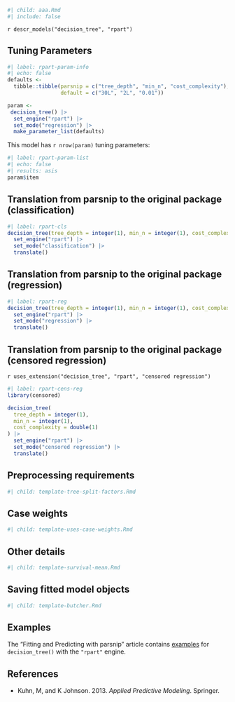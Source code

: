 ```r
#| child: aaa.Rmd
#| include: false
```

`r descr_models("decision_tree", "rpart")`

## Tuning Parameters

```r
#| label: rpart-param-info
#| echo: false
defaults <- 
  tibble::tibble(parsnip = c("tree_depth", "min_n", "cost_complexity"),
                 default = c("30L", "2L", "0.01"))

param <-
 decision_tree() |> 
  set_engine("rpart") |> 
  set_mode("regression") |> 
  make_parameter_list(defaults)
```

This model has `r nrow(param)` tuning parameters:

```r
#| label: rpart-param-list
#| echo: false
#| results: asis
param$item
```

## Translation from parsnip to the original package (classification)

```r
#| label: rpart-cls
decision_tree(tree_depth = integer(1), min_n = integer(1), cost_complexity = double(1)) |> 
  set_engine("rpart") |> 
  set_mode("classification") |> 
  translate()
```


## Translation from parsnip to the original package (regression)

```r
#| label: rpart-reg
decision_tree(tree_depth = integer(1), min_n = integer(1), cost_complexity = double(1)) |> 
  set_engine("rpart") |> 
  set_mode("regression") |> 
  translate()
```


## Translation from parsnip to the original package (censored regression)

`r uses_extension("decision_tree", "rpart", "censored regression")`

```r
#| label: rpart-cens-reg
library(censored)

decision_tree(
  tree_depth = integer(1),
  min_n = integer(1),
  cost_complexity = double(1)
) |> 
  set_engine("rpart") |> 
  set_mode("censored regression") |> 
  translate()
```

## Preprocessing requirements

```r
#| child: template-tree-split-factors.Rmd
```

## Case weights

```r
#| child: template-uses-case-weights.Rmd
```

## Other details

```r
#| child: template-survival-mean.Rmd
```

## Saving fitted model objects

```r
#| child: template-butcher.Rmd
```

## Examples 

The "Fitting and Predicting with parsnip" article contains [examples](https://parsnip.tidymodels.org/articles/articles/Examples.html#decision-tree-rpart) for `decision_tree()` with the `"rpart"` engine.

## References

-   Kuhn, M, and K Johnson. 2013. *Applied Predictive Modeling*. Springer.

